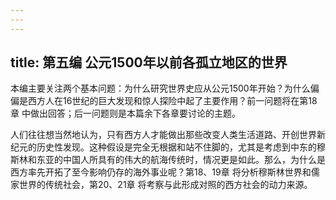```yaml
---
---
---
```

title: 第五编 公元1500年以前各孤立地区的世界
---




本编主要关注两个基本问题：为什么研究世界史应从公元1500年开始？为什么偏偏是西方人在16世纪的巨大发现和惊人探险中起了主要作用？前一问题将在第18章 中做出回答；后一问题则是本篇余下各章要讨论的主题。

人们往往想当然地认为，只有西方人才能做出那些改变人类生活道路、开创世界新纪元的历史性发现。这种假设是完全无根据和站不住脚的，尤其是考虑到中东的穆斯林和东亚的中国人所具有的伟大的航海传统时，情况更是如此。那么，为什么是西方率先开拓了至今影响仍存的海外事业呢？第18、19章 将分析穆斯林世界和儒家世界的传统社会，第20、21章 将考察与此形成对照的西方社会的动力来源。